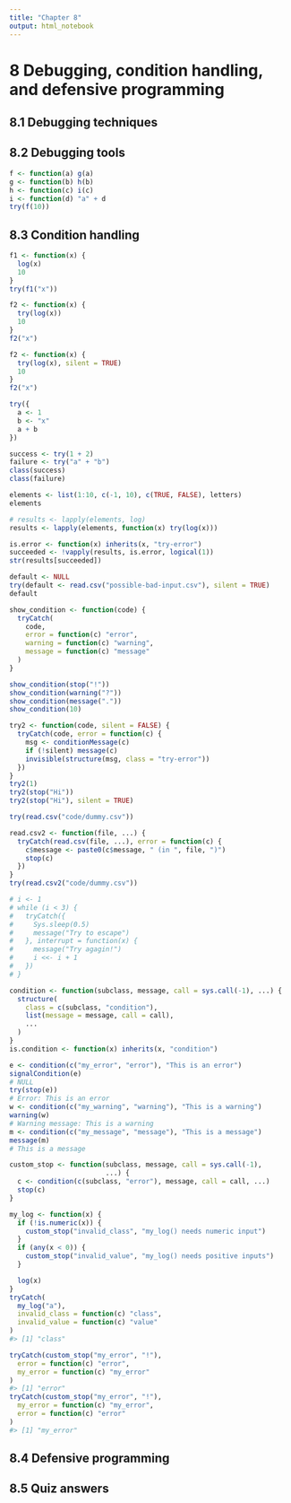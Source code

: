 ```yaml
---
title: "Chapter 8"
output: html_notebook
---
```


# 8 Debugging, condition handling, and defensive programming

## 8.1 Debugging techniques

## 8.2 Debugging tools

```r
f <- function(a) g(a)
g <- function(b) h(b)
h <- function(c) i(c)
i <- function(d) "a" + d
try(f(10))
```

## 8.3 Condition handling

```r
f1 <- function(x) {
  log(x)
  10
}
try(f1("x"))
```

```r
f2 <- function(x) {
  try(log(x))
  10
}
f2("x")
```

```r
f2 <- function(x) {
  try(log(x), silent = TRUE)
  10
}
f2("x")
```

```r
try({
  a <- 1
  b <- "x"
  a + b
})
```

```r
success <- try(1 + 2)
failure <- try("a" + "b")
class(success)
class(failure)
```

```r
elements <- list(1:10, c(-1, 10), c(TRUE, FALSE), letters)
elements
```

```r
# results <- lapply(elements, log)
results <- lapply(elements, function(x) try(log(x)))
```

```r
is.error <- function(x) inherits(x, "try-error")
succeeded <- !vapply(results, is.error, logical(1))
str(results[succeeded])
```

```r
default <- NULL
try(default <- read.csv("possible-bad-input.csv"), silent = TRUE)
default
```

```r
show_condition <- function(code) {
  tryCatch(
    code,
    error = function(c) "error",
    warning = function(c) "warning",
    message = function(c) "message"
  )
}

show_condition(stop("!"))
show_condition(warning("?"))
show_condition(message("."))
show_condition(10)
```

```r
try2 <- function(code, silent = FALSE) {
  tryCatch(code, error = function(c) {
    msg <- conditionMessage(c)
    if (!silent) message(c)
    invisible(structure(msg, class = "try-error"))
  })
}
try2(1)
try2(stop("Hi"))
try2(stop("Hi"), silent = TRUE)
```

```r
try(read.csv("code/dummy.csv"))
```

```r
read.csv2 <- function(file, ...) {
  tryCatch(read.csv(file, ...), error = function(c) {
    c$message <- paste0(c$message, " (in ", file, ")")
    stop(c)
  })
}
try(read.csv2("code/dummy.csv"))
```

```r
# i <- 1
# while (i < 3) {
#   tryCatch({
#     Sys.sleep(0.5)
#     message("Try to escape")
#   }, interrupt = function(x) {
#     message("Try agagin!")
#     i <<- i + 1
#   })
# }
```

```r
condition <- function(subclass, message, call = sys.call(-1), ...) {
  structure(
    class = c(subclass, "condition"),
    list(message = message, call = call),
    ...
  )
}
is.condition <- function(x) inherits(x, "condition")
```

```r
e <- condition(c("my_error", "error"), "This is an error")
signalCondition(e)
# NULL
try(stop(e))
# Error: This is an error
w <- condition(c("my_warning", "warning"), "This is a warning")
warning(w)
# Warning message: This is a warning
m <- condition(c("my_message", "message"), "This is a message")
message(m)
# This is a message
```

```r
custom_stop <- function(subclass, message, call = sys.call(-1),
                        ...) {
  c <- condition(c(subclass, "error"), message, call = call, ...)
  stop(c)
}

my_log <- function(x) {
  if (!is.numeric(x)) {
    custom_stop("invalid_class", "my_log() needs numeric input")
  }
  if (any(x < 0)) {
    custom_stop("invalid_value", "my_log() needs positive inputs")
  }

  log(x)
}
tryCatch(
  my_log("a"),
  invalid_class = function(c) "class",
  invalid_value = function(c) "value"
)
#> [1] "class"
```

```r
tryCatch(custom_stop("my_error", "!"),
  error = function(c) "error",
  my_error = function(c) "my_error"
)
#> [1] "error"
tryCatch(custom_stop("my_error", "!"),
  my_error = function(c) "my_error",
  error = function(c) "error"
)
#> [1] "my_error"
```

## 8.4 Defensive programming

## 8.5 Quiz answers
